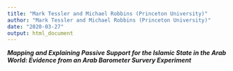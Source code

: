 ```yaml
---
title: "Mark Tessler and Michael Robbins (Princeton University)"
author: "Mark Tessler and Michael Robbins (Princeton University)"
date: "2020-03-27"
output: html_document
---
```


***Mapping and Explaining Passive Support for the Islamic State in the Arab World: Evidence from an Arab Barometer Survery Experiment***